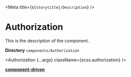 


<Meta title={`${storytitle}/Description`} />

# Authorization

<div className={'description'}>This is the description of the component.</div>

**Directory** `components/Authorization`

<Authorization {...args} className={scss.authorization} />

[**component-driven**](/story/organisms-authorization--primary-authorization)
